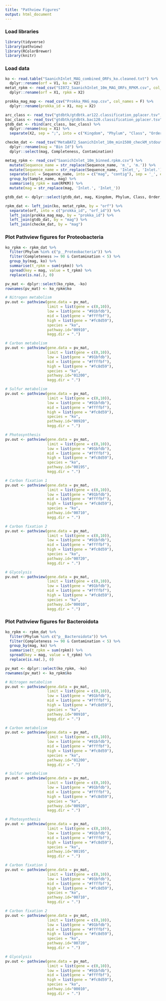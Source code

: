 ```yaml
---
title: "Pathview Figures"
output: html_document
---
```


### Load libraries
```r
library(tidyverse)
library(pathview)
library(RColorBrewer)
library(knitr)

```

### Load data
```r
ko <- read.table("SaanichInlet_MAG_combined_ORFs_ko.cleaned.txt") %>% 
  dplyr::rename(orf = V1, ko = V2)
metat_rpkm <- read_csv("SI072_SaanichInlet_10m_MAG_ORFs_RPKM.csv", col_names = F) %>% 
  dplyr::rename(orf = X1, rpkm = X2)

prokka_mag_map <- read_csv("Prokka_MAG_map.csv", col_names = F) %>% 
  dplyr::rename(prokka_id = X1, mag = X2)

arc_class <- read_tsv("gtdbtk/gtdbtk.ar122.classification_pplacer.tsv", col_names = F)
bac_class <- read_tsv("gtdbtk/gtdbtk.bac120.classification_pplacer.tsv", col_names = F)
gtdb_dat <- rbind(arc_class, bac_class) %>% 
  dplyr::rename(mag = X1) %>% 
  separate(X2, sep = ";", into = c("Kingdom", "Phylum", "Class", "Order", "Family", "Genus", "Species"))

checkm_dat <- read_tsv("MetaBAT2_SaanichInlet_10m_min1500_checkM_stdout.tsv") %>% 
  dplyr::rename(mag = "Bin Id") %>% 
  dplyr::select(mag, Completeness, Contamination)

metag_rpkm <- read_csv("SaanichInlet_10m_binned.rpkm.csv") %>% 
  mutate(Sequence_name = str_replace(Sequence_name, 'm_', 'm.')) %>% 
  mutate(Sequence_name = str_replace(Sequence_name, 'Inlet_', 'Inlet.')) %>% 
  separate(col = Sequence_name, into = c("mag", "contig"), sep = '_', extra = "merge") %>% 
  group_by(Sample_name, mag) %>% 
  summarise(g_rpkm = sum(RPKM)) %>% 
  mutate(mag = str_replace(mag, 'Inlet.', 'Inlet_'))

gtdb_dat <- dplyr::select(gtdb_dat, mag, Kingdom, Phylum, Class, Order, Family)

rpkm_dat <- left_join(ko, metat_rpkm, by = "orf") %>% 
  separate(orf, into = c("prokka_id", "orf_id")) %>% 
  left_join(prokka_mag_map, by = "prokka_id") %>% 
  left_join(gtdb_dat, by = "mag") %>% 
  left_join(checkm_dat, by = "mag")
```

### Plot Pathview figures for Proteobacteria
```r
ko_rpkm <- rpkm_dat %>%
  filter(Phylum %in% c("p__Proteobacteria")) %>%
  filter(Completeness >= 90 & Contamination < 5) %>%
  group_by(mag, ko) %>%
  summarise(t_rpkm = sum(rpkm)) %>%
  spread(key = mag, value = t_rpkm) %>% 
  replace(is.na(.), 0)

pv_mat <- dplyr::select(ko_rpkm, -ko)
rownames(pv_mat) <- ko_rpkm$ko

# Nitrogen metabolism
pv.out <- pathview(gene.data = pv_mat,
                   limit = list(gene = c(0,10)),
                   low = list(gene = "#91bfdb"),
                   mid = list(gene = "#ffffbf"),
                   high = list(gene = "#fc8d59"),
                   species = "ko",
                   pathway.id="00910",
                   kegg.dir = ".")

# Carbon metabolism
pv.out <- pathview(gene.data = pv_mat,
                   limit = list(gene = c(0,10)),
                   low = list(gene = "#91bfdb"),
                   mid = list(gene = "#ffffbf"),
                   high = list(gene = "#fc8d59"),
                   species = "ko",
                   pathway.id="01200",
                   kegg.dir = ".")

# Sulfur metabolism
pv.out <- pathview(gene.data = pv_mat,
                   limit = list(gene = c(0,10)),
                   low = list(gene = "#91bfdb"),
                   mid = list(gene = "#ffffbf"),
                   high = list(gene = "#fc8d59"),
                   species = "ko",
                   pathway.id="00920",
                   kegg.dir = ".")

# Photosynthesis
pv.out <- pathview(gene.data = pv_mat,
                   limit = list(gene = c(0,10)),
                   low = list(gene = "#91bfdb"),
                   mid = list(gene = "#ffffbf"),
                   high = list(gene = "#fc8d59"),
                   species = "ko",
                   pathway.id="00195",
                   kegg.dir = ".")

# Carbon fixation 1
pv.out <- pathview(gene.data = pv_mat,
                   limit = list(gene = c(0,10)),
                   low = list(gene = "#91bfdb"),
                   mid = list(gene = "#ffffbf"),
                   high = list(gene = "#fc8d59"),
                   species = "ko",
                   pathway.id="00710",
                   kegg.dir = ".")

# Carbon fixation 2
pv.out <- pathview(gene.data = pv_mat,
                   limit = list(gene = c(0,10)),
                   low = list(gene = "#91bfdb"),
                   mid = list(gene = "#ffffbf"),
                   high = list(gene = "#fc8d59"),
                   species = "ko",
                   pathway.id="00720",
                   kegg.dir = ".")

# Glycolysis
pv.out <- pathview(gene.data = pv_mat,
                   limit = list(gene = c(0,10)),
                   low = list(gene = "#91bfdb"),
                   mid = list(gene = "#ffffbf"),
                   high = list(gene = "#fc8d59"),
                   species = "ko",
                   pathway.id="00010",
                   kegg.dir = ".")
```

### Plot Pathview figures for Bacteroidota
```r
ko_rpkm <- rpkm_dat %>%
  filter(Phylum %in% c("p__Bacteroidota")) %>%
  filter(Completeness >= 90 & Contamination < 5) %>%
  group_by(mag, ko) %>%
  summarise(t_rpkm = sum(rpkm)) %>%
  spread(key = mag, value = t_rpkm) %>% 
  replace(is.na(.), 0)

pv_mat <- dplyr::select(ko_rpkm, -ko)
rownames(pv_mat) <- ko_rpkm$ko

# Nitrogen metabolism
pv.out <- pathview(gene.data = pv_mat,
                   limit = list(gene = c(0,10)),
                   low = list(gene = "#91bfdb"),
                   mid = list(gene = "#ffffbf"),
                   high = list(gene = "#fc8d59"),
                   species = "ko",
                   pathway.id="00910",
                   kegg.dir = ".")

# Carbon metabolism
pv.out <- pathview(gene.data = pv_mat,
                   limit = list(gene = c(0,10)),
                   low = list(gene = "#91bfdb"),
                   mid = list(gene = "#ffffbf"),
                   high = list(gene = "#fc8d59"),
                   species = "ko",
                   pathway.id="01200",
                   kegg.dir = ".")

# Sulfur metabolism
pv.out <- pathview(gene.data = pv_mat,
                   limit = list(gene = c(0,10)),
                   low = list(gene = "#91bfdb"),
                   mid = list(gene = "#ffffbf"),
                   high = list(gene = "#fc8d59"),
                   species = "ko",
                   pathway.id="00920",
                   kegg.dir = ".")

# Photosynthesis
pv.out <- pathview(gene.data = pv_mat,
                   limit = list(gene = c(0,10)),
                   low = list(gene = "#91bfdb"),
                   mid = list(gene = "#ffffbf"),
                   high = list(gene = "#fc8d59"),
                   species = "ko",
                   pathway.id="00195",
                   kegg.dir = ".")

# Carbon fixation 1
pv.out <- pathview(gene.data = pv_mat,
                   limit = list(gene = c(0,10)),
                   low = list(gene = "#91bfdb"),
                   mid = list(gene = "#ffffbf"),
                   high = list(gene = "#fc8d59"),
                   species = "ko",
                   pathway.id="00710",
                   kegg.dir = ".")

# Carbon fixation 2
pv.out <- pathview(gene.data = pv_mat,
                   limit = list(gene = c(0,10)),
                   low = list(gene = "#91bfdb"),
                   mid = list(gene = "#ffffbf"),
                   high = list(gene = "#fc8d59"),
                   species = "ko",
                   pathway.id="00720",
                   kegg.dir = ".")

# Glycolysis
pv.out <- pathview(gene.data = pv_mat,
                   limit = list(gene = c(0,10)),
                   low = list(gene = "#91bfdb"),
                   mid = list(gene = "#ffffbf"),
                   high = list(gene = "#fc8d59"),
                   species = "ko",
                   pathway.id="00010",
                   kegg.dir = ".")
```